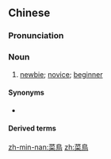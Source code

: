 {{also|菜鸟}}
==Chinese==
{{zh-forms|s=菜鸟|1=(''dialectal'') bad; inferior; useless; stupid}}

===Pronunciation===
{{zh-pron
|m=càiniǎo,er=y
|c=coi3 niu5
|mn=chhài-chiáu
|cat=n
}}

===Noun===
{{zh-noun}}

# {{lb|zh|slang}} [[newbie]]; [[novice]]; [[beginner]]

====Synonyms====
* {{zh-l|新手}}

====Derived terms====
{{zh-der|菜鳥仔}}

[[zh-min-nan:菜鳥]]
[[zh:菜鳥]]